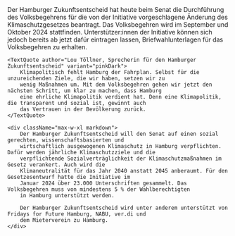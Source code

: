 
<PressReleaseHeroBlock pressRelease={pressRelease} />

<Block>
    <div className="max-w-xl">
        Der Hamburger Zukunftsentscheid hat heute beim Senat die Durchführung des Volksbegehrens für die von der
        Initiative vorgeschlagene Änderung des Klimaschutzgesetzes beantragt. Das Volksbegehren wird im September und
        Oktober 2024 stattfinden. Unterstützer:innen der Initiative können sich jedoch bereits ab jetzt dafür eintragen
        lassen, Briefwahlunterlagen für das Volksbegehren zu erhalten.
    </div>

    <TextQuote author="Lou Töllner, Sprecherin für den Hamburger Zukunftsentscheid" variant="pinkDark">
        Klimapolitisch fehlt Hamburg der Fahrplan. Selbst für die unzureichenden Ziele, die wir haben, setzen wir zu
        wenig Maßnahmen um. Mit dem Volksbegehren gehen wir jetzt den nächsten Schritt, um klar zu machen, dass Hamburg
        eine ehrliche Klimapolitik verdient hat. Denn eine Klimapolitik, die transparent und sozial ist, gewinnt auch
        das Vertrauen in der Bevölkerung zurück.
    </TextQuote>

    <div className="max-w-xl markdown">
        Der Hamburger Zukunftsentscheid will den Senat auf einen sozial gerechten, wissenschaftsbasierten und
        wirtschaftlich ausgewogenen Klimaschutz in Hamburg verpflichten. Dafür werden jährliche Klimaschutzziele und die
        verpflichtende Sozialverträglichkeit der Klimaschutzmaßnahmen im Gesetz verankert. Auch wird die
        Klimaneutralität für das Jahr 2040 anstatt 2045 anberaumt. Für den Gesetzesentwurf hatte die Initiative im
        Januar 2024 über 23.000 Unterschriften gesammelt. Das Volksbegehren muss von mindestens 5 % der Wahlberechtigten
        in Hamburg unterstützt werden.

        Der Hamburger Zukunftsentscheid wird unter anderem unterstützt von Fridays for Future Hamburg, NABU, ver.di und
        dem Mieterverein zu Hamburg.
    </div>

</Block>

